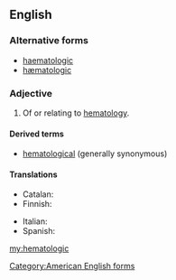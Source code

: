 ==English==

===Alternative forms===
* [[haematologic]]
* [[hæmatologic]]

===Adjective===
{{en-adj|-}}

# Of or relating to [[hematology]].

====Derived terms====
* [[hematological]] (generally synonymous)

====Translations====
{{trans-top|of or relating to hematology}}
* Catalan: {{t|ca|hematològic}}
* Finnish: {{t|fi|hematologinen}}
{{trans-mid}}
* Italian: {{t|it|ematologico}}
* Spanish: {{t|es|hematológico}}
{{trans-bottom}}

[[Category:American English forms]]

[[my:hematologic]]